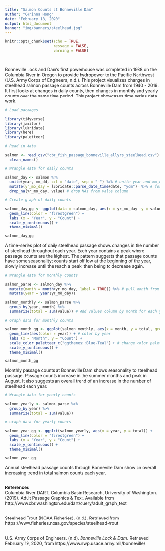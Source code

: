 ```yaml
---
title: "Salmon Counts at Bonneville Dam"
author: "Corinna Hong"
date: "February 18, 2020"
output: html_document
banner: "img/banners/steelhead.jpg"
---
```


```r
knitr::opts_chunk$set(echo = TRUE,
                      message = FALSE,
                      warning = FALSE)
```

<br>

Bonneville Lock and Dam's first powerhouse was completed in 1938 on the Columbia River in Oregon to provide hydropower to the Pacific Northwest (U.S. Army Corps of Engineers, n.d.). This project visualizes changes in steelhead salmon passage counts across Bonneville Dam from 1940 - 2019. It first looks at changes in daily counts, then changes in monthly and yearly counts over the same time period. This project showcases time series data work.


<style>
p.caption {
  font-size: 0.9em;
  font-style: italic;
  color: grey;
  margin-right: 10%;
  margin-left: 15%;  
  text-align: left;
}
</style>


```r

# Load packages

library(tidyverse)
library(janitor)
library(lubridate)
library(here)
library(paletteer)

```


```r

# Read in data

salmon <- read_csv("cbr_fish_passage_bonneville_allyrs_steelhead.csv") %>% 
  clean_names()

```

```r

# Wrangle data for daily counts

salmon_day <- salmon %>%
  unite(year, mm_dd, col = "date", sep = "-") %>% # unite year and mm_dd column and separate values with "-"
  mutate(yr_mo_day = lubridate::parse_date_time(date, "ydm")) %>% # format date
  drop_na(yr_mo_day, value) # drop NAs from value column

```

```r

# Create graph of daily counts

salmon_day_gg <- ggplot(data = salmon_day, aes(x = yr_mo_day, y = value)) +
  geom_line(color = "forestgreen") +
  labs (x = "Year", y = "Count") +
  scale_y_continuous() +
  theme_minimal()

salmon_day_gg

```

A time-series plot of daily steelhead passage shows changes in the number of steelhead throughout each year. Each year contains a peak where passage counts are the highest. The pattern suggests that passage counts have some seasonality; counts start off low at the beginning of the year, slowly increase until the reach a peak, then being to decrease again.  

```r

# Wrangle data for monthly counts

salmon_parse <- salmon_day %>% 
  mutate(month = month(yr_mo_day, label = TRUE)) %>% # pull month from yr_mo_day, label = true gives months 3 letter label
  mutate(year = year(yr_mo_day))

salmon_monthly <- salmon_parse %>% 
  group_by(year, month) %>%
  summarize(total = sum(value)) # Add values column by month for each year

```

```r

# Graph data for monthly counts

salmon_month_gg <- ggplot(salmon_monthly, aes(x = month, y = total, group = year)) + # separate by year
  geom_line(aes(color = year)) + # color by year
  labs (x = "Month", y = "Count") +
  scale_color_paletteer_c("ggthemes::Blue-Teal") + # change color palette
  scale_y_continuous() +
  theme_minimal()

salmon_month_gg

```

Monthly passage counts at Bonneville Dam shows seasonality to steelhead passage. Passage counts increase in the summer months and peak in August. It also suggests an overall trend of an increase in the number of steelhead each year.

```r

# Wrangle data for yearly counts

salmon_yearly <- salmon_parse %>% 
  group_by(year) %>% 
  summarize(total = sum(value))

```

```r

# Graph data for yearly counts

salmon_year_gg <- ggplot(salmon_yearly, aes(x = year, y = total)) +
  geom_line(color = "forestgreen") +
  labs (x = "Year", y = "Count") +
  scale_y_continuous() +
  theme_minimal()

salmon_year_gg


```

Annual steelhead passage counts through Bonneville Dam show an overall increasing trend in total salmon counts each year.

<br>
**References**
<br>
Columbia River DART, Columbia Basin Research, University of Washington. (2019). Adult
Passage Graphics & Text. Available from http://www.cbr.washington.edu/dart/query/adult_graph_text

<br>
Steelhead Trout (NOAA Fisheries). (n.d.). Retrieved from https://www.fisheries.noaa.gov/species/steelhead-trout

<br>
U.S. Army Corps of Engineers. (n.d). *Bonneville Lock & Dam*. Retrieved February 19, 2020, from https://www.nwp.usace.army.mil/bonneville/
